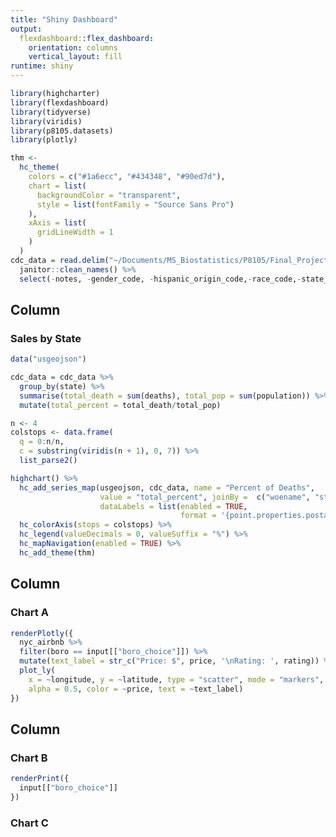 ```yaml
---
title: "Shiny Dashboard"
output: 
  flexdashboard::flex_dashboard:
    orientation: columns
    vertical_layout: fill
runtime: shiny
---
```


```r
library(highcharter)
library(flexdashboard)
library(tidyverse)
library(viridis)
library(p8105.datasets)
library(plotly)

thm <- 
  hc_theme(
    colors = c("#1a6ecc", "#434348", "#90ed7d"),
    chart = list(
      backgroundColor = "transparent",
      style = list(fontFamily = "Source Sans Pro")
    ),
    xAxis = list(
      gridLineWidth = 1
    )
  )
cdc_data = read.delim("~/Documents/MS_Biostatistics/P8105/Final_Project/p8105_final.github.io/us_shiny/data/Underlying_Cause_of_Death_1999-2017.txt") %>%
  janitor::clean_names() %>%
  select(-notes, -gender_code, -hispanic_origin_code,-race_code,-state_code, -gender, -ten_year_age_groups_code)
```

Column {.sidebar}
-----------------------------------------------------------------------

### Sales by State

```r
data("usgeojson")

cdc_data = cdc_data %>%
  group_by(state) %>%
  summarise(total_death = sum(deaths), total_pop = sum(population)) %>%
  mutate(total_percent = total_death/total_pop)

n <- 4
colstops <- data.frame(
  q = 0:n/n,
  c = substring(viridis(n + 1), 0, 7)) %>%
  list_parse2()

highchart() %>%
  hc_add_series_map(usgeojson, cdc_data, name = "Percent of Deaths",
                    value = "total_percent", joinBy =  c("woename", "state"),
                    dataLabels = list(enabled = TRUE,
                                      format = '{point.properties.postalcode}')) %>%
  hc_colorAxis(stops = colstops) %>%
  hc_legend(valueDecimals = 0, valueSuffix = "%") %>%
  hc_mapNavigation(enabled = TRUE) %>%
  hc_add_theme(thm)
```
Column {data-width=650}
-----------------------------------------------------------------------

### Chart A

```r

renderPlotly({ 
  nyc_airbnb %>%
  filter(boro == input[["boro_choice"]]) %>% 
  mutate(text_label = str_c("Price: $", price, '\nRating: ', rating)) %>% 
  plot_ly(
    x = ~longitude, y = ~latitude, type = "scatter", mode = "markers",
    alpha = 0.5, color = ~price, text = ~text_label)
})


```

Column {data-width=350}
-----------------------------------------------------------------------

### Chart B

```r

renderPrint({ 
  input[["boro_choice"]]
})

```

### Chart C

```r

```

